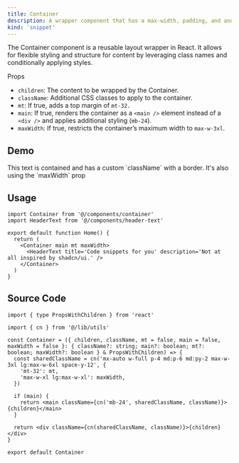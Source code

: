 ```yaml
---
title: Container
description: A wrapper component that has a max-width, padding, and and overridable className.
kind: 'snippet'
---
```


The Container component is a reusable layout wrapper in React. It allows for flexible styling and structure for content by leveraging class names and conditionally applying styles.

Props

- `children`: The content to be wrapped by the Container.
- `className`: Additional CSS classes to apply to the container.
- `mt`: If true, adds a top margin of `mt-32.`
- `main`: If true, renders the container as a `<main />` element instead of a `<div />` and applies additional styling (`mb-24`).
- `maxWidth`: If true, restricts the container’s maximum width to `max-w-3xl`.

## Demo

<Container className='border text-center' maxWidth>
  <span>This text is contained and has a custom `className` with a border. It&apos;s also using the `maxWidth` prop</span>
</Container>

## Usage

```tsx title="src/app/page.tsx"
import Container from '@/components/container'
import HeaderText from '@/components/header-text'

export default function Home() {
  return (
    <Container main mt maxWidth>
      <HeaderText title='Code snippets for you' description='Not at all inspired by shadcn/ui.' />
    </Container>
  )
}
```

## Source Code

```tsx title="src/components/container.tsx"
import { type PropsWithChildren } from 'react'

import { cn } from '@/lib/utils'

const Container = ({ children, className, mt = false, main = false, maxWidth = false }: { className?: string; main?: boolean; mt?: boolean; maxWidth?: boolean } & PropsWithChildren) => {
  const sharedClassName = cn('mx-auto w-full p-4 md:p-6 md:py-2 max-w-3xl lg:max-w-6xl space-y-12', {
    'mt-32': mt,
    'max-w-xl lg:max-w-xl': maxWidth,
  })

  if (main) {
    return <main className={cn('mb-24', sharedClassName, className)}>{children}</main>
  }

  return <div className={cn(sharedClassName, className)}>{children}</div>
}

export default Container
```
